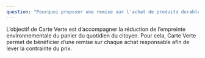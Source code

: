 ```yaml
---
question: "Pourquoi proposer une remise sur l'achat de produits durables ?"
---
```


L’objectif de Carte Verte est d’accompagner la réduction de l’empreinte environnementale du panier du quotidien du citoyen. Pour cela, Carte Verte permet de bénéficier d’une remise sur chaque achat responsable afin de lever la contrainte du prix.
